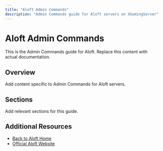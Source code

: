 ```yaml
---
title: "Aloft Admin Commands"
description: "Admin Commands guide for Aloft servers on XGamingServer"
---
```


# Aloft Admin Commands

This is the Admin Commands guide for Aloft. Replace this content with actual documentation.

## Overview

Add content specific to Admin Commands for Aloft servers.

## Sections

Add relevant sections for this guide.

## Additional Resources

- [Back to Aloft Home](./index)
- [Official Aloft Website](https://example.com)
